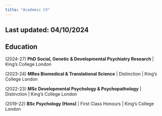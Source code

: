 ---
title: "Academic CV"
---

::: callout-tip
## Last updated: 04/10/2024
:::

## Education

(2024-27) **PhD Social, Genetic & Developmental Psychiatry Research** \| King's College London

(2023-24) **MRes Biomedical & Translational Science** \| Distinction \| King's College London

(2022-23) **MSc Developmental Psychology & Psychopathology** \| Distinction \| King's College London

(2019-22) **BSc Psychology (Hons)** \| First Class Honours \| King's College London
